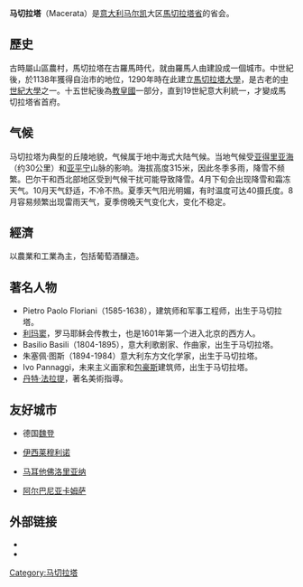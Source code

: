 {{Infobox Italian comune 
| img_coa           = Macerata-Stemma.png
| name              = 马切拉塔
| native_name = Macerata
| official_name     = Comune di Macerata
| image_skyline       = File:Macerata.JPEG
| image_caption       = 
| image_shield        = Macerata1-Stemma.png
| image_map           = 
| region            = [[马尔凯|马尔凯]] 
| province          = [[馬切拉塔省|馬切拉塔省]] (MC) 
| elevation_m       = 315
| area_total_km2    = 92
| population_as_of  = 2004年12月31日
| population_total  = 42361
| population_density_km2 = 446
| timezone          = [[Central_European_Time|CET]], [[Coordinated_Universal_Time|UTC]]+1 
| coordinates       = {{coord|43|18|N|13|27|E}}
| telephone         = 0733
| postalcode        = 62100
| mayor             = Giorgio Meschini（2005年4月）
| website           = [http://www.comune.macerata.it www.comune.macerata.it] 
|}}
'''马切拉塔'''（Macerata）是[[意大利|意大利]][[马尔凯|马尔凯]]大区[[馬切拉塔省|馬切拉塔省]]的省会。

== 歷史 ==
古時屬山區農村，馬切拉塔在古羅馬時代，就由羅馬人由建設成一個城市。中世紀後，於1138年獲得自治市的地位，1290年時在此建立[[馬切拉塔大學|馬切拉塔大學]]，是古老的[[中世紀大學|中世紀大學]]之一。十五世紀後為[[教皇國|教皇國]]一部分，直到19世紀意大利統一，才變成馬切拉塔省首府。

== 气候 ==
马切拉塔为典型的丘陵地貌，气候属于地中海式大陆气候。当地气候受[[亚得里亚海|亚得里亚海]]（约30公里）和[[亚平宁|亚平宁]]山脉的影响。海拔高度315米，因此冬季多雨，降雪不频繁。巴尔干和西北部地区受到气候干扰可能导致降雪。4月下旬会出现降雪和霜冻天气。10月天气舒适，不冷不热。夏季天气阳光明媚，有时温度可达40摄氏度。8月容易频繁出现雷雨天气，夏季傍晚天气变化大，变化不稳定。

== 經濟 ==
以農業和工業為主，包括葡萄酒釀造。

== 著名人物 ==
*Pietro Paolo Floriani（1585-1638），建筑师和军事工程师，出生于马切拉塔。
*[[利玛窦|利玛窦]]，罗马耶稣会传教士，也是1601年第一个进入北京的西方人。
*Basilio Basili（1804-1895），意大利歌剧家、作曲家，出生于马切拉塔。
*朱塞佩·图斯（1894-1984）意大利东方文化学家，出生于马切拉塔。
*Ivo Pannaggi，未来主义画家和[[包豪斯|包豪斯]]建筑师，出生于马切拉塔。
*[[丹特·法拉提|丹特·法拉提]]，著名美術指導。

== 友好城市 ==
*{{flagicon|GER}} 德国[[魏登|魏登]]
*{{FRA}} [[伊西莱穆利诺|伊西莱穆利诺]]
*{{flagicon|Malta}} [[马耳他|马耳他]][[佛洛里亚纳|佛洛里亚纳]]
*{{flagicon|ALB}} [[阿尔巴尼亚|阿尔巴尼亚]][[卡姆萨|卡姆萨]]

== 外部链接 ==
*{{commons category-inline}}
*{{cite EB1911|wstitle=Macerata |volume=17 |short=x}}

{{coord|display=title}}
{{馬切拉塔省市鎮}}

{{Authority control}}
{{DEFAULTSORT:Macerata}}
[[Category:马切拉塔|Category:马切拉塔]]